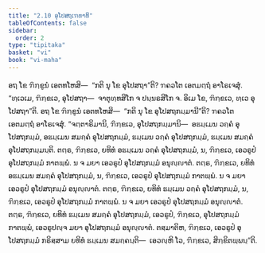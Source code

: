 ```yaml
---
title: "2.10 ອຸໂປສຖເຠທາທິ"
tableOfContents: false
sidebar:
  order: 2
type: "tipitaka"
basket: "vi"
book: "vi-maha"
---
```



<DynamicBreadcrumb />

<Division number="149" book="vi-maha">

<Paragraph number="622" book="vi-maha">
ອຖ ໂຂ ຠິກ຺ຂູນໍ ເອຕທໂຫສິ—  “ກຕິ ນຸ ໂຂ ອຸໂປສຖາ”ຕິ? ຠຄວໂຕ ເອຕມຕ຺ຖໍ ອາໂຣເຈສຸໍ. “ທ຺ເວເມ, ຠິກ຺ຂເວ, ອຸໂປສຖາ—  ຈາຕຸທ຺ທສິໂກ ຈ ປນ຺ນຣສິໂກ ຈ. ອິເມ ໂຂ, ຠິກ຺ຂເວ, ທ຺ເວ ອຸໂປສຖາ”ຕິ.
</Paragraph>

<Paragraph number="623" book="vi-maha">
ອຖ ໂຂ ຠິກ຺ຂູນໍ ເອຕທໂຫສິ—  “ກຕິ ນຸ ໂຂ ອຸໂປສຖກມ຺ມານີ”ຕິ? ຠຄວໂຕ ເອຕມຕ຺ຖໍ ອາໂຣເຈສຸໍ. “ຈຕ຺ຕາຣິມານິ, ຠິກ຺ຂເວ, ອຸໂປສຖກມ຺ມານິ—  ອຘມ຺ເມນ ວຄ຺ຄໍ ອຸໂປສຖກມ຺ມໍ, ອຘມ຺ເມນ ສມຄ຺ຄໍ ອຸໂປສຖກມ຺ມໍ, ຘມ຺ເມນ ວຄ຺ຄໍ ອຸໂປສຖກມ຺ມໍ, ຘມ຺ເມນ ສມຄ຺ຄໍ ອຸໂປສຖກມ຺ມນ຺ຕິ. ຕຕ຺ຣ, ຠິກ຺ຂເວ, ຍທິທໍ ອຘມ຺ເມນ ວຄ຺ຄໍ ອຸໂປສຖກມ຺ມໍ, ນ, ຠິກ຺ຂເວ, ເອວຣູປໍ ອຸໂປສຖກມ຺ມໍ ກາຕພ຺ພໍ. ນ ຈ ມຍາ ເອວຣູປໍ ອຸໂປສຖກມ຺ມໍ ອນຸຎ຺ຎາຕໍ. ຕຕ຺ຣ, ຠິກ຺ຂເວ, ຍທິທໍ ອຘມ຺ເມນ ສມຄ຺ຄໍ ອຸໂປສຖກມ຺ມໍ, ນ, ຠິກ຺ຂເວ, ເອວຣູປໍ ອຸໂປສຖກມ຺ມໍ ກາຕພ຺ພໍ. ນ ຈ ມຍາ ເອວຣູປໍ ອຸໂປສຖກມ຺ມໍ ອນຸຎ຺ຎາຕໍ. ຕຕ຺ຣ, ຠິກ຺ຂເວ, ຍທິທໍ ຘມ຺ເມນ ວຄ຺ຄໍ ອຸໂປສຖກມ຺ມໍ, ນ, ຠິກ຺ຂເວ, ເອວຣູປໍ ອຸໂປສຖກມ຺ມໍ ກາຕພ຺ພໍ. ນ ຈ ມຍາ ເອວຣູປໍ ອຸໂປສຖກມ຺ມໍ ອນຸຎ຺ຎາຕໍ. ຕຕ຺ຣ, ຠິກ຺ຂເວ, ຍທິທໍ ຘມ຺ເມນ ສມຄ຺ຄໍ ອຸໂປສຖກມ຺ມໍ, ເອວຣູປໍ, ຠິກ຺ຂເວ, ອຸໂປສຖກມ຺ມໍ ກາຕພ຺ພໍ, ເອວຣູປຎ຺ຈ ມຍາ ອຸໂປສຖກມ຺ມໍ ອນຸຎ຺ຎາຕໍ. ຕສ຺ມາຕິຫ, ຠິກ຺ຂເວ, ເອວຣູປໍ ອຸໂປສຖກມ຺ມໍ ກຣິສ຺ສາມ ຍທິທໍ ຘມ຺ເມນ ສມຄ຺ຄນ຺ຕິ—  ເອວຎ຺ຫິ ໂວ, ຠິກ຺ຂເວ, ສິກ຺ຂິຕພ຺ພນ຺”ຕິ.
</Paragraph>
</Division>